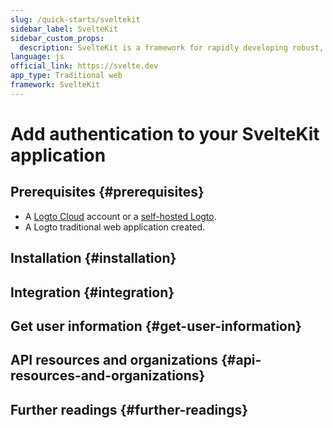 ```yaml
---
slug: /quick-starts/sveltekit
sidebar_label: SvelteKit
sidebar_custom_props:
  description: SvelteKit is a framework for rapidly developing robust, performant web applications using Svelte.
language: js
official_link: https://svelte.dev
app_type: Traditional web
framework: SvelteKit
---
```




# Add authentication to your SvelteKit application

<GuideTip />

## Prerequisites \{#prerequisites}

- A [Logto Cloud](https://cloud.logto.io) account or a [self-hosted Logto](/introduction/set-up-logto-oss).
- A Logto traditional web application created.

## Installation \{#installation}

<Installation />

## Integration \{#integration}

<Integration />

## Get user information \{#get-user-information}

<GetUserInformation />

## API resources and organizations \{#api-resources-and-organizations}

<ApiResources />

## Further readings \{#further-readings}

<FurtherReadings />
